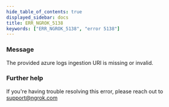 ```yaml
---
hide_table_of_contents: true
displayed_sidebar: docs
title: ERR_NGROK_5138
keywords: ["ERR_NGROK_5138", "error 5138"]
---
```


### Message

The provided azure logs ingestion URI is missing or invalid.

### Further help

If you're having trouble resolving this error, please reach out to [support@ngrok.com](mailto:support@ngrok.com?subject=Help%20with%20ERR_NGROK_5138)
